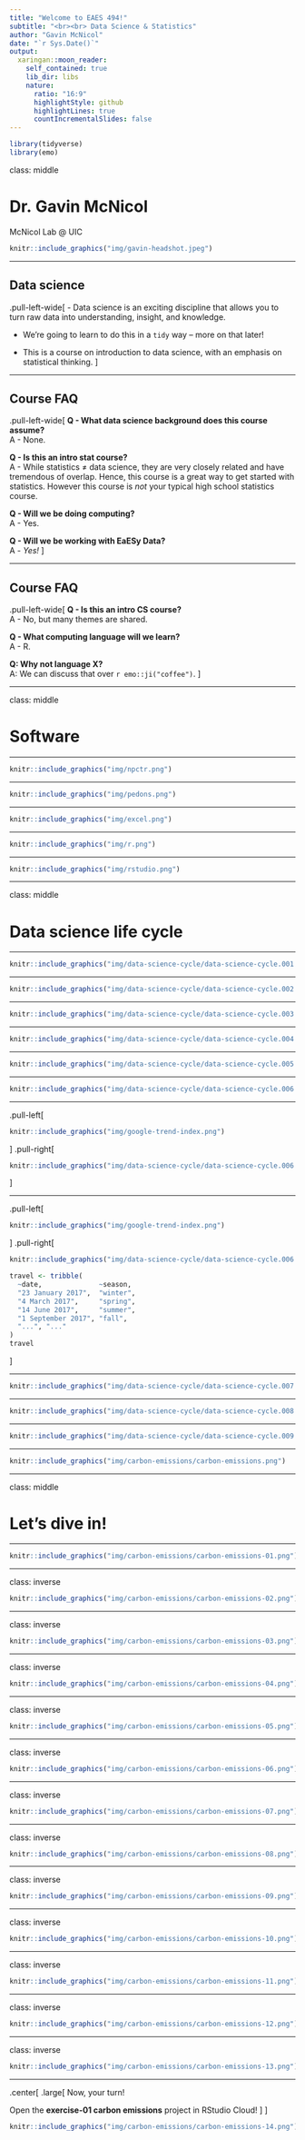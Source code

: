 ```yaml
---
title: "Welcome to EAES 494!"
subtitle: "<br><br> Data Science & Statistics"
author: "Gavin McNicol"
date: "`r Sys.Date()`"
output:
  xaringan::moon_reader:
    self_contained: true
    lib_dir: libs
    nature:
      ratio: "16:9"
      highlightStyle: github
      highlightLines: true
      countIncrementalSlides: false
---
```


```r
library(tidyverse)
library(emo)
```

class: middle

# Dr. Gavin McNicol
McNicol Lab @ UIC

```r
knitr::include_graphics("img/gavin-headshot.jpeg")
```

---

## Data science

.pull-left-wide[
- Data science is an exciting discipline that allows you to turn raw data into understanding, insight, and knowledge. 

- We're going to learn to do this in a `tidy` way -- more on that later!

- This is a course on introduction to data science, with an emphasis on statistical thinking.
]

---

## Course FAQ

.pull-left-wide[
**Q - What data science background does this course assume?**  
A - None.

**Q - Is this an intro stat course?**  
A - While statistics $\ne$ data science, they are very closely related and have tremendous of overlap. Hence, this course is a great way to get started with statistics. However this course is *not* your typical high school statistics course.

**Q - Will we be doing computing?**   
A - Yes.

**Q - Will we be working with EaESy Data?**   
A - *Yes!*
]

---

## Course FAQ

.pull-left-wide[
**Q - Is this an intro CS course?**  
A - No, but many themes are shared.

**Q - What computing language will we learn?**  
A - R.

**Q: Why not language X?**  
A: We can discuss that over `r emo::ji("coffee")`.
]

---

class: middle

# Software

---

```r
knitr::include_graphics("img/npctr.png")
```

---

```r
knitr::include_graphics("img/pedons.png")
```

---

```r
knitr::include_graphics("img/excel.png")
```

---

```r
knitr::include_graphics("img/r.png")
```

---

```r
knitr::include_graphics("img/rstudio.png")
```

---

class: middle

# Data science life cycle

---

```r
knitr::include_graphics("img/data-science-cycle/data-science-cycle.001.png")
```

---

```r
knitr::include_graphics("img/data-science-cycle/data-science-cycle.002.png")
```

---

```r
knitr::include_graphics("img/data-science-cycle/data-science-cycle.003.png")
```

---

```r
knitr::include_graphics("img/data-science-cycle/data-science-cycle.004.png")
```

---

```r
knitr::include_graphics("img/data-science-cycle/data-science-cycle.005.png")
```

---

```r
knitr::include_graphics("img/data-science-cycle/data-science-cycle.006.png")
```

---

.pull-left[
```r
knitr::include_graphics("img/google-trend-index.png")
```
]
.pull-right[
```r
knitr::include_graphics("img/data-science-cycle/data-science-cycle.006.png")
```
]

---

.pull-left[
```r
knitr::include_graphics("img/google-trend-index.png")
```
]
.pull-right[
```r
knitr::include_graphics("img/data-science-cycle/data-science-cycle.006.png")
```
```r
travel <- tribble(
  ~date,              ~season,
  "23 January 2017",  "winter",
  "4 March 2017",     "spring",
  "14 June 2017",     "summer",
  "1 September 2017", "fall",
  "...", "..."
)
travel
```
]

---

```r
knitr::include_graphics("img/data-science-cycle/data-science-cycle.007.png")
```

---

```r
knitr::include_graphics("img/data-science-cycle/data-science-cycle.008.png")
```

---

```r
knitr::include_graphics("img/data-science-cycle/data-science-cycle.009.png")
```

---

```r
knitr::include_graphics("img/carbon-emissions/carbon-emissions.png")
```

---

class: middle

# Let's dive in!

---

```r
knitr::include_graphics("img/carbon-emissions/carbon-emissions-01.png")
```

---

class: inverse

```r
knitr::include_graphics("img/carbon-emissions/carbon-emissions-02.png")
```

---

class: inverse

```r
knitr::include_graphics("img/carbon-emissions/carbon-emissions-03.png")
```

---

class: inverse

```r
knitr::include_graphics("img/carbon-emissions/carbon-emissions-04.png")
```

---

class: inverse

```r
knitr::include_graphics("img/carbon-emissions/carbon-emissions-05.png")
```

---

class: inverse

```r
knitr::include_graphics("img/carbon-emissions/carbon-emissions-06.png")
```

---

class: inverse

```r
knitr::include_graphics("img/carbon-emissions/carbon-emissions-07.png")
```

---

class: inverse

```r
knitr::include_graphics("img/carbon-emissions/carbon-emissions-08.png")
```

---

class: inverse

```r
knitr::include_graphics("img/carbon-emissions/carbon-emissions-09.png")
```

---

class: inverse

```r
knitr::include_graphics("img/carbon-emissions/carbon-emissions-10.png")
```

---

class: inverse

```r
knitr::include_graphics("img/carbon-emissions/carbon-emissions-11.png")
```

---

class: inverse

```r
knitr::include_graphics("img/carbon-emissions/carbon-emissions-12.png")
```

---

class: inverse

```r
knitr::include_graphics("img/carbon-emissions/carbon-emissions-13.png")
```

---

.center[
.large[
Now, your turn!

Open the **exercise-01 carbon emissions** project in RStudio Cloud!
]
]

```r
knitr::include_graphics("img/carbon-emissions/carbon-emissions-14.png")
```
